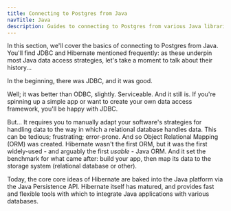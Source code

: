 ```yaml
---
title: Connecting to Postgres from Java
navTitle: Java
description: Guides to connecting to Postgres from various Java libraries & frameworks
---
```


In this section, we'll cover the basics of connecting to Postgres from Java. You'll find JDBC and Hibernate mentioned frequently: as these underpin most Java data access strategies, let's take a moment to talk about their history...

In the beginning, there was JDBC, and it was good. 

Well; it was better than ODBC, slightly. Serviceable. And it still is. If you're spinning up a simple app or want to create your own data access framework, you'll be happy with JDBC.

But... It requires you to manually adapt your software's strategies for handling data to the way in which a relational database handles data. This can be tedious; frustrating; error-prone. And so Object Relational Mapping (ORM) was created. Hibernate wasn't the first ORM, but it was the first widely-used - and arguably the first *usable* - Java ORM. And it set the benchmark for what came after: build your app, then map its data to the storage system (relational database or other).

Today, the core core ideas of Hibernate are baked into the Java platform via the Java Persistence API. Hibernate itself has matured, and provides fast and flexible tools with which to integrate Java applications with various databases. 